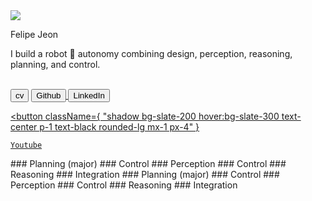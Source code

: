 

<div>
<Image
  src={"/images/my-photo.png"}
  width={300}
  height={300}
  className="mx-auto rounded-full my-5"
/>
<p className="text-center text-2xl my-3 font-bold">Felipe Jeon</p>
<p className="text-center">I build a robot 🤖 autonomy combining design, perception, reasoning, planning, and control. </p>

</div>
<br />

<div className="mx-auto flex flex-row items-center justify-center mb-6">
  <button
    className={
      "shadow  bg-slate-200 hover:bg-slate-300 text-center text-black p-1 rounded-lg mx-1 px-4"
    }
  >
    cv
  </button>
  <a href="https://github.com/icsl-Jeon" target="_blank">
  <button
  className={
    "shadow  bg-slate-200 hover:bg-slate-300 text-center p-1 text-black rounded-lg  mx-1  px-4"
  }
  >
    Github
  </button>
  </a>
 <a href="https://www.linkedin.com/in/felipe-jeon-491773226/" target="_blank">
  <button
  className={
    "shadow  bg-slate-200 hover:bg-slate-300 text-center p-1 text-black rounded-lg  mx-1  px-4"
  }
  >
    LinkedIn
  </button>
  </a>
   <a href="https://www.youtube.com/channel/UCPeLtCD0ouhFdLO60V7pjlw" target="_blank">

  <button
  className={
    "shadow  bg-slate-200 hover:bg-slate-300 text-center p-1 text-black rounded-lg  mx-1  px-4"
  }
  >
    Youtube
  </button>
  </a>
</div>




<Accordion title="Capabilities" isInitialOpen={true}>
### Planning (major) 
### Control  
### Perception
### Control
### Reasoning 
### Integration 

</Accordion>

<Accordion title="Skills" isInitialOpen={false}>
### Planning (major) 
### Control  
### Perception
### Control
### Reasoning 
### Integration 

</Accordion>






